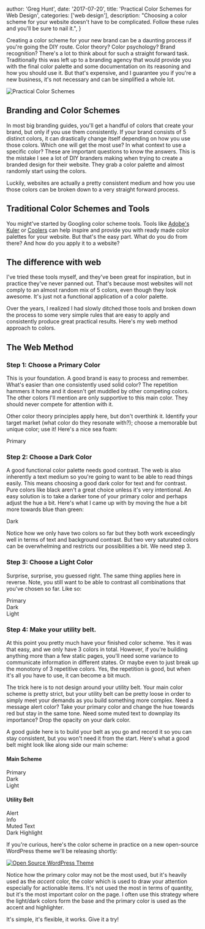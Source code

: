 
  author: 'Greg Hunt',
  date: '2017-07-20',
  title: 'Practical Color Schemes for Web Design',
  categories: ['web design'],
  description:
    "Choosing a color scheme for your website doesn't have to be complicated. Follow these rules and you'll be sure to nail it.",
}


Creating a color scheme for your new brand can be a daunting process if you're going the DIY route. Color theory? Color psychology? Brand recognition? There's a lot to think about for such a straight forward task. Traditionally this was left up to a branding agency that would provide you with the final color palette and some documentation on its reasoning and how you should use it. But that's expensive, and I guarantee you if you're a new business, it's not necessary and can be simplified a whole lot.

<img
  src="https://img.ghunt.io/practical-color-schemes.jpg"
  alt="Practical Color Schemes"
  width={1200}
  height={800}
/>

## Branding and Color Schemes

In most big branding guides, you'll get a handful of colors that create your brand, but only if you use them consistently. If your brand consists of 5 distinct colors, it can drastically change itself depending on how you use those colors. Which one will get the most use? In what context to use a specific color? These are important questions to know the answers. This is the mistake I see a lot of DIY branders making when trying to create a branded design for their website. They grab a color palette and almost randomly start using the colors.

Luckily, websites are actually a pretty consistent medium and how you use those colors can be broken down to a very straight forward process.

## Traditional Color Schemes and Tools

You might've started by Googling color scheme tools. Tools like [Adobe's Kuler](https://color.adobe.com/) or [Coolers](https://coolors.co/) can help inspire and provide you with ready made color palettes for your website. But that's the easy part. What do you do from there? And how do you apply it to a website?

## The difference with web

I've tried these tools myself, and they've been great for inspiration, but in practice they've never panned out. That's because most websites will not comply to an almost random mix of 5 colors, even though they look awesome. It's just not a functional application of a color palette.

Over the years, I realized I had slowly ditched those tools and broken down the process to some very simple rules that are easy to apply and consistently produce great practical results. Here's my web method approach to colors.

## The Web Method

### Step 1: Choose a Primary Color

This is your foundation. A good brand is easy to process and remember. What's easier than one consistently used solid color? The repetition hammers it home and it doesn't get muddled by other competing colors. The other colors I'll mention are only supportive to this main color. They should never compete for attention with it.

Other color theory principles apply here, but don't overthink it. Identify your target market (what color do they resonate with?); choose a memorable but unique color; use it! Here's a nice sea foam:

<div className="flex h-[250px] w-full items-center justify-center bg-[#21c0a8] text-[#1d1c21]">
  Primary
</div>

### Step 2: Choose a Dark Color

A good functional color palette needs good contrast. The web is also inherently a text medium so you're going to want to be able to read things easily. This means choosing a good dark color for text and for contrast. Pure colors like black aren't a great choice unless it's very intentional. An easy solution is to take a darker tone of your primary color and perhaps adjust the hue a bit. Here's what I came up with by moving the hue a bit more towards blue than green:

<div className="flex h-[250px] w-full items-center justify-center bg-[#1d1c21] text-[#21c0a8]">
  Dark
</div>

Notice how we only have two colors so far but they both work exceedingly well in terms of text and background contrast. But two very saturated colors can be overwhelming and restricts our possibilities a bit. We need step 3.

### Step 3: Choose a Light Color

Surprise, surprise, you guessed right. The same thing applies here in reverse. Note, you still want to be able to contrast all combinations that you've chosen so far. Like so:

<div className="flex">
  <div className="flex h-[250px] w-full items-center justify-center bg-[#21c0a8] text-[#1d1c21]">
    Primary
  </div>
  <div className="flex h-[250px] w-full items-center justify-center bg-[#1d1c21] text-[#21c0a8]">
    Dark
  </div>
  <div className="flex h-[250px] w-full items-center justify-center bg-[#e4ebed] text-[#21c0a8]">
    Light
  </div>
</div>

### Step 4: Make your utility belt.

At this point you pretty much have your finished color scheme. Yes it was that easy, and we only have 3 colors in total. However, if you're building anything more than a few static pages, you'll need some variance to communicate information in different states. Or maybe even to just break up the monotony of 3 repetitive colors. Yes, the repetition is good, but when it's all you have to use, it can become a bit much.

The trick here is to not design around your utility belt. Your main color scheme is pretty strict, but your utility belt can be pretty loose in order to simply meet your demands as you build something more complex. Need a message alert color? Take your primary color and change the hue towards red but stay in the same tone. Need some muted text to downplay its importance? Drop the opacity on your dark color.

A good guide here is to build your belt as you go and record it so you can stay consistent, but you won't need it from the start. Here's what a good belt might look like along side our main scheme:

#### Main Scheme

<div className="flex">
  <div className="flex h-[250px] w-full items-center justify-center bg-[#21c0a8] text-[#1d1c21]">
    Primary
  </div>
  <div className="flex h-[250px] w-full items-center justify-center bg-[#1d1c21] text-[#21c0a8]">
    Dark
  </div>
  <div className="flex h-[250px] w-full items-center justify-center bg-[#e4ebed] text-[#21c0a8]">
    Light
  </div>
</div>

#### Utility Belt

<div className="flex">
  <div className="flex h-[50px] w-full items-center justify-center bg-[#ca3f3f] text-[#e39797]">
    Alert
  </div>
  <div className="flex h-[50px] w-full items-center justify-center bg-[#20b7c9] text-[#383544]">
    Info
  </div>
  <div className="flex h-[50px] w-full items-center justify-center bg-[#e4ebed] text-[#7d798c]">
    Muted Text
  </div>
  <div className="flex h-[50px] w-full items-center justify-center bg-[#343338] text-[#7d798c]">
    Dark Highlight
  </div>
</div>

If you're curious, here's the color scheme in practice on a new open-source WordPress theme we'll be releasing shortly:

[![Open Source WordPress Theme](https://img.ghunt.io/open-source-wp-theme.jpg)](https://img.ghunt.io/open-source-wp-theme.jpg)

Notice how the primary color may not be the most used, but it's heavily used as the _accent_ color, the color which is used to draw your attention especially for actionable items. It's not used the most in terms of quantity, but it's the most important color on the page. I often use this strategy where the light/dark colors form the base and the primary color is used as the accent and highlighter.

It's simple, it's flexible, it works. Give it a try!
